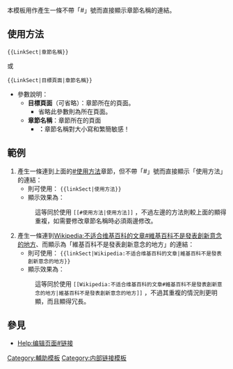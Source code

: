 <includeonly><!-- 在這裡加入模板的保護標識 --></includeonly><noinclude>{{template doc page viewed directly}}</noinclude>

本模板用作產生一條不帶「#」號而直接顯示章節名稱的連結。

==使用方法==
 <nowiki>{{LinkSect|章節名稱}}</nowiki>
或
 <nowiki>{{LinkSect|</nowiki>目標頁面|章節名稱}}

*參數說明：
**'''目標頁面'''（可省略）：章節所在的頁面。
***省略此參數則為所在頁面。
**'''章節名稱'''：章節所在的頁面
***'''{{red|注意}}：'''章節名稱對大小寫和繁簡敏感！

==範例==
#產生一條連到上面的[[#使用方法]]章節，但不帶「#」號而直接顯示「使用方法」的連結：
#*則可使用： <code><nowiki>{{linkSect|使用方法}}</nowiki></code>
#*顯示效果為： {{linkSect|使用方法}}
#:這等同於使用 <code><nowiki>[[#使用方法|使用方法]]</nowiki></code> ，不過左邊的方法則較上面的顯得重複，如需要修改章節名稱時必須兩邊修改。
#產生一條連到[[Wikipedia:不适合维基百科的文章#維基百科不是發表創新意念的地方]]、而顯示為「維基百科不是發表創新意念的地方」的連結：
#*則可使用： <code><nowiki>{{linkSect|Wikipedia:不适合维基百科的文章|維基百科不是發表創新意念的地方}}</nowiki></code>
#*顯示效果為： {{linkSect|Wikipedia:不适合维基百科的文章|維基百科不是發表創新意念的地方}}
#:這等同於使用 <code><nowiki>[[Wikipedia:不适合维基百科的文章#維基百科不是發表創新意念的地方|維基百科不是發表創新意念的地方]]</nowiki></code> ，不過其重複的情況則更明顯，而且顯得冗長。

==參見==
*[[Help:编辑页面#链接]]

<includeonly>
{{DEFAULTSORT:{{PAGENAME}}}}
[[Category:輔助模板]]
[[Category:内部链接模板]]
</includeonly>